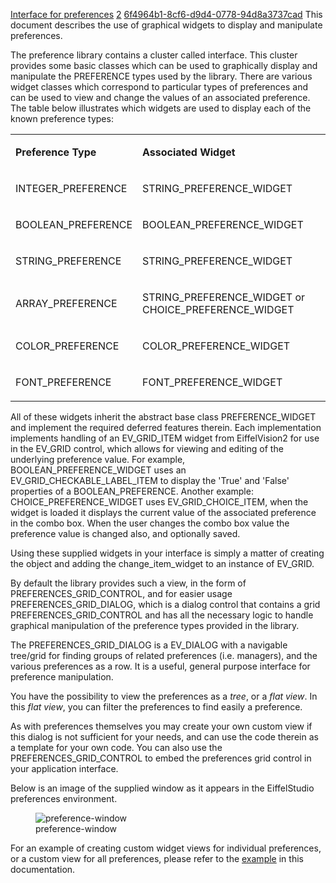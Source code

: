 [[Property:title|Interface for preferences]]
[[Property:weight|2]]
[[Property:uuid|6f4964b1-8cf6-d9d4-0778-94d8a3737cad]]
This document describes the use of graphical widgets to display and manipulate preferences.

The preference library contains a cluster called <eiffel>interface</eiffel>. This cluster provides some basic classes which can be used to graphically display and manipulate the <eiffel>PREFERENCE</eiffel> types used by the library. There are various widget classes which correspond to particular types of preferences and can be used to view and change the values of an associated preference. The table below illustrates which widgets are used to display each of the known preference types: 

{| border="1"
|- 
|  '''Preference Type''' 
|  '''Associated Widget''' 
|- 
| <eiffel>INTEGER_PREFERENCE</eiffel>
| <eiffel>STRING_PREFERENCE_WIDGET</eiffel>
|- 
| <eiffel>BOOLEAN_PREFERENCE</eiffel>
| <eiffel>BOOLEAN_PREFERENCE_WIDGET</eiffel>
|- 
| <eiffel>STRING_PREFERENCE</eiffel>
| <eiffel>STRING_PREFERENCE_WIDGET</eiffel>
|- 
| <eiffel>ARRAY_PREFERENCE</eiffel>
| <eiffel>STRING_PREFERENCE_WIDGET</eiffel> or <eiffel>CHOICE_PREFERENCE_WIDGET</eiffel>
|- 
| <eiffel>COLOR_PREFERENCE</eiffel>
| <eiffel>COLOR_PREFERENCE_WIDGET</eiffel>
|- 
| <eiffel>FONT_PREFERENCE</eiffel>
| <eiffel>FONT_PREFERENCE_WIDGET</eiffel>
|}


All of these widgets inherit the abstract base class <eiffel>PREFERENCE_WIDGET</eiffel> and implement the required deferred features therein. Each implementation implements handling of an <eiffel>EV_GRID_ITEM</eiffel> widget from EiffelVision2 for use in the <eiffel>EV_GRID</eiffel> control, which allows for viewing and editing of the underlying preference value. For example, <eiffel>BOOLEAN_PREFERENCE_WIDGET</eiffel> uses an <eiffel>EV_GRID_CHECKABLE_LABEL_ITEM</eiffel> to display the 'True' and 'False' properties of a <eiffel>BOOLEAN_PREFERENCE</eiffel>. Another example: <eiffel>CHOICE_PREFERENCE_WIDGET</eiffel> uses <eiffel>EV_GRID_CHOICE_ITEM</eiffel>, when the widget is loaded it displays the current value of the associated preference in the combo box. When the user changes the combo box value the preference value is changed also, and optionally saved. 

Using these supplied widgets in your interface is simply a matter of creating the object and adding the <eiffel>change_item_widget</eiffel> to an instance of <eiffel>EV_GRID</eiffel>.

By default the library provides such a view, in the form of <eiffel>PREFERENCES_GRID_CONTROL</eiffel>, and for easier usage <eiffel>PREFERENCES_GRID_DIALOG</eiffel>, which is a dialog control that contains a grid <eiffel>PREFERENCES_GRID_CONTROL</eiffel> and has all the necessary logic to handle graphical manipulation of the preference types provided in the library.

The <eiffel>PREFERENCES_GRID_DIALOG</eiffel>  is a <eiffel>EV_DIALOG</eiffel> with a navigable tree/grid for finding groups of related preferences (i.e. managers), and the various preferences as a row. It is a useful, general purpose interface for preference manipulation. 

You have the possibility to view the preferences as a ''tree'', or a ''flat view''. In this ''flat view'', you can filter the preferences to find easily a preference.

As with preferences themselves you may create your own custom view if this dialog is not sufficient for your needs, and can use the code therein as a template for your own code. You can also use the <eiffel>PREFERENCES_GRID_CONTROL</eiffel> to embed the preferences grid control in your application interface.

Below is an image of the supplied window as it appears in the EiffelStudio preferences environment. 

[[Image:preference-window]]  

For an example of creating custom widget views for individual preferences, or a custom view for all preferences, please refer to the [[EiffelPreferences Sample|example]] in this documentation.




